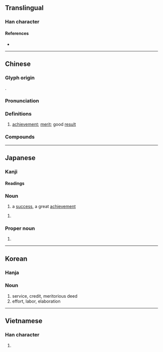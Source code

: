 {{character info/new}}
==Translingual==
{{stroke order|strokes=5}}

===Han character===
{{Han char|rn=19|rad=力|as=03|sn=5|four=14127|canj=MKS|ids=⿰工力}}

====References====
* {{Han ref|kx=0146.110|dkj=02295|dj=0328.060|hdz=10365.080|uh=529F|ud=21151|bh=A55C|bd=42332}}

----

==Chinese==
{{zh-forms}}

===Glyph origin===
{{Han etym}}
{{Han compound|工|力|ls=psc|c1=p|c2=s|t1=labor; work|t2=strength|ls2=ic}}.

===Pronunciation===
{{zh-pron
|m=gōng
|m-s=
|c=gung1
|c-t=
|g=
|h=pfs=kûng
|j=
|mb=gó̤ng
|md=gŭng
|mn=kong/kang
|mn_note=kong - literary; kang - vernacular
|mn-t=gong1
|w=
|x=
|mc=y
|oc=y
|ma=
|cat=n
}}

===Definitions===
{{zh-hanzi}}

# [[achievement]]; [[merit]]; good [[result]]

===Compounds===
{{zh-der|功虧一簣|功能|功夫|事倍功半|一得之功|功架|勞苦功高|幼功|前功盡滅|八功德水|功緻|功均一匡|勞而無功|建功立業|功名利祿|功同賞異|功率表|五堂功課|功名心|功利派|功高|內丹功|功勛|功過參半|功成|功令|彈指神功|大功畢成|功敗垂成|五功:five pillars of Submission|功田|元功|傳播功能|功人功狗|功烈|以功覆過|內功|功牌|功德無量|功在社稷|功過相酬|同功一體|大功|功業|功力悉敵|好事貪功|功利論|功成不居|建功|功流萬世|功人|功臣|匿功|功率|功庸|外丹功|不世之功|厥功甚偉|下功夫|功銘鼎彝|功位|功墮垂成|功夫片|功業彪炳|婦功|功德圓滿|功均柱地|崇德報功|功在漏刻|小功|功能團體|前功|慶功宴|慶功|功不可沒|前功盡廢|坐功|功果|功利主義|恤功|將功折罪|事功|喜功|將功補過|德言容功|德容言功|功垂竹帛|厥功至偉|功成名就|奇功|功用|功效如神|大功告成|商功|功勞|功均天地|建功立事|九功|功就名成|年功俸|年功|慢功|功遂身退|功高望重|功成名遂|功高德重|功罪|居功自傲|尺寸之功|床上功夫|富貴功名|功率比|寸功|奏功|急功近利|功率因數|加功|功成身退|功成名立|妨功害能|功深|好大喜功|功成行滿|功同良相|前功皆棄|女功|功利|天功|功服|多功能廳|做功果|外功|將功折過|功事|功沽|功勞簿|帶罪立功|功致|居功自恃|前功盡棄|將功贖罪|力倍功半|何功之有|急功近名|居功|功曹|事半功倍|功績制|半箭之功|功首|功高不賞|功過|功課表|功課|功績|功狗功人|功狗|功濟宇內|功成利達|功德|功微德薄|功名|功力|功僅補過|做功課|功效|功名富貴|功布|丑表功|徒勞無功|以功贖罪|以功補過|功行圓滿|沒的功夫|武功|爭功諉過|戴罪立功|用功|無功受祿|百戰功高|捍難之功|照功行賞|戰功彪炳|文德武功|成功大學|矜功自伐|成功|殊功勁節|班功行賞|矜功負勝|矜功|日起有功|毛髮之功|積德累功|稱功頌德|戴罪圖功|歌功頌德|有功|汗馬之功|磨功夫|獻功|矜功負氣|矜功伐善|矜功不立|澠池之功|無功而返|神功|白費功夫|矜功恃寵|汗馬功績|成功嶺|田功|爭功|汗馬功勞|治功|無功而祿|敘功|文治武功|樹功揚名|特異功能|戰功|期功|氣功療法|氣功|歸功|歲功|抽功夫|橫草之功|樹功立業|賞功罰罪|費功夫|表功|立功贖罪|蓋世功勛|虛功|膚功|箱底功夫|輕功|論功|鐵頭功|豐功厚利|絲髮之功|考功|苦功|行滿功圓|軍功|豐功懋烈|賞不當功|要功|邀功|門功|霸功|豐功盛烈|迄未成功|荒功好頑|立大功|請功受賞|計日奏功|立功立事|馬到成功|身退功成|肺功能|立功|計功補過|鷹爪功|貪功起釁|行滿功成|計日程功|貪天之功|肝功能|高功|電功率|論功行封|立功名|練功|論功行賞|阿保之功|立功自效|罪以功除|通功易事|面壁功深|豐功偉業|頂上功夫|行成功滿|非常之功|計功受賞|難竟全功|運功|陰功|費日損功|記功|首功|筆下功夫|轉敗為功|農功|花功|起功局|赫赫之功|賣功|賀功|豐功偉績|論功封賞|頭功|計功行賞|計功受爵|聖功|報功}}

----

==Japanese==

===Kanji===
{{ja-kanji|grade=4|rs=力03}}

====Readings====
{{ja-readings
|goon=く
|kanon=こう
|kun=いさお-
}}

===Noun===
{{ja-noun|こう}}

# a [[success]], a great [[achievement]]

{{ja-noun|いさお}}

# {{alternative form of|勲|lang=ja}}

===Proper noun===
{{ja-pos|いさお|proper}}

# {{given name|male|lang=ja|sort=いさお}}

----

==Korean==

===Hanja===
{{ko-hanja|hangeul=공|rv=gong|mr=kong}}

===Noun===
{{ko-noun|hangeul=공}}

# service, credit, meritorious deed
# effort, labor, elaboration

----

==Vietnamese==

===Han character===
{{vi-hantu|[[công]]|rs=力03}}

# {{defn|lang=vi|sort=力03}}